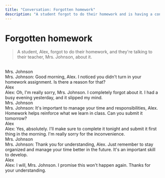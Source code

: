 ---
title: "Conversation: Forgotten homework"
description: "A student forgot to do their homework and is having a conversation with their teacher."
---

# Forgotten homework

> A student, Alex, forgot to do their homework, and they're talking to their teacher, Mrs. Johnson, about it.

<br/>

<div className="chat chat-start">
  <div className="chat-header">
    Mrs. Johnson
  </div>
  <div className="chat-bubble text-xl bg-[#171717] text-white">Mrs. Johnson: Good morning, Alex. I noticed you didn't turn in your homework assignment. Is there a reason for that?</div>
</div>
<div className="chat chat-end">
  <div className "chat-header">
    Alex
  </div>
  <div className="chat-bubble text-xl bg-accent text-white">Alex: Oh, I'm really sorry, Mrs. Johnson. I completely forgot about it. I had a busy evening yesterday, and it slipped my mind.</div>
</div>
<div className="chat chat-start">
  <div className="chat-header">
    Mrs. Johnson
  </div>
  <div className="chat-bubble text-xl bg-[#171717] text-white">Mrs. Johnson: It's important to manage your time and responsibilities, Alex. Homework helps reinforce what we learn in class. Can you submit it tomorrow?</div>
</div>
<div className="chat chat-end">
  <div class="chat-header">
    Alex
  </div>
  <div class="chat-bubble text-xl bg-accent text-white">Alex: Yes, absolutely. I'll make sure to complete it tonight and submit it first thing in the morning. I'm really sorry for the inconvenience.</div>
</div>
<div className="chat chat-start">
  <div className="chat-header">
    Mrs. Johnson
  </div>
  <div className="chat-bubble text-xl bg-[#171717] text-white">Mrs. Johnson: Thank you for understanding, Alex. Just remember to stay organized and manage your time better in the future. It's an important skill to develop.</div>
</div>
<div className="chat chat-end">
  <div class="chat-header">
    Alex
  </div>
  <div class="chat-bubble text-xl bg-accent text-white">Alex: I will, Mrs. Johnson. I promise this won't happen again. Thanks for your understanding.</div>
</div>
